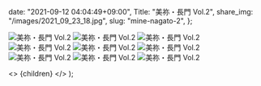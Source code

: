 
  date: "2021-09-12 04:04:49+09:00",
  Title: "美祢・長門 Vol.2",
  share_img: "/images/2021_09_23_18.jpg",
  slug: "mine-nagato-2",
};

![美祢・長門 Vol.2](/images/2021_09_23_10.jpg)
![美祢・長門 Vol.2](/images/2021_09_23_11.jpg)
![美祢・長門 Vol.2](/images/2021_09_23_12.jpg)
![美祢・長門 Vol.2](/images/2021_09_23_13.jpg)
![美祢・長門 Vol.2](/images/2021_09_23_14.jpg)
![美祢・長門 Vol.2](/images/2021_09_23_16.jpg)
![美祢・長門 Vol.2](/images/2021_09_23_17.jpg)
![美祢・長門 Vol.2](/images/2021_09_23_18.jpg)
![美祢・長門 Vol.2](/images/2021_09_23_19.jpg)

  <>
    <Head>
      <title>{meta.Title} | 異郷好実</title>
    </Head>
    <PostLayout meta={meta}>{children}</PostLayout>
  </>
);
